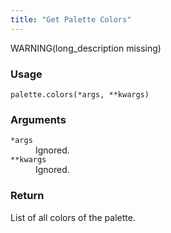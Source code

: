 ```yaml
---
title: "Get Palette Colors"
---
```


WARNING(long_description missing)

### Usage

<pre><code class='language-python'>palette.colors(*args, **kwargs)</code></pre>

### Arguments

<dl class="pyp-list param-list">
  <dt style = "white-space: nowrap; font-family: monospace; vertical-align: top">
   <code id="colorspace.palettes.palette.colors:*args">*args</code>
  </dt>
 <dd>Ignored.</dd>
  <dt style = "white-space: nowrap; font-family: monospace; vertical-align: top">
   <code id="colorspace.palettes.palette.colors:**kwargs">**kwargs</code>
  </dt>
 <dd>Ignored.</dd>
</dl>

### Return

List of all colors of the palette.
